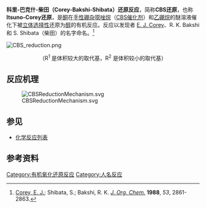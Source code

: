'''科里-巴克什-柴田（Corey-Bakshi-Shibata）还原反应'''，简称'''CBS还原'''，也称'''Itsuno-Corey还原'''，是[[酮|酮]]在[[手性|手性]][[硼杂噁唑烷|硼杂噁唑烷]]（[[CBS催化剂|CBS催化剂]]）和[[乙硼烷|乙硼烷]]的醚溶液催化下被[[立体选择性|立体选择性]]还原为[[醇|醇]]的有机反应。反应以发现者 [[艾里亚斯·詹姆斯·科里|E. J. Corey]]、R. K. Bakshi 和 S. Shibata（柴田）的名字命名。<ref>[[艾里亚斯·詹姆斯·科里|Corey, E. J.]]; Shibata, S.; Bakshi, R. K. ''[[J._Org._Chem.|J. Org. Chem.]]'' '''1988''', ''53'', 2861-2863.</ref>

[[File:CBS_reduction.png|center]]<br /><div style="text-align: center;">（R<sup>1</sup> 是体积较大的取代基，R<sup>2</sup> 是体积较小的取代基）</div>

== 反应机理 ==
[[File:CBSReductionMechanism.svg|center]]

== 参见 ==
* [[化学反应列表|化学反应列表]]

== 参考资料 ==
{{reflist}}

[[Category:有机氧化还原反应|Category:有机氧化还原反应]]
[[Category:人名反应|Category:人名反应]]